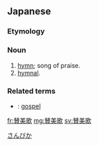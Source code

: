 ==Japanese==

===Etymology===
{{ja-kanjitab|さん|び|か|yomi=o}}
{{compound|lang=ja|sort=さんびか|賛美|tr1=sanbi|t1=praise|歌|tr2=ka|t2=song}}

===Noun===
{{ja-noun|さんびか}}

# [[hymn]]; song of praise.
# [[hymnal]].

[[Category:ja:Christianity|さんびか]]

===Related terms===
* {{ja-r|ゴスペル}}: [[gospel]]

[[fr:賛美歌]]
[[mg:賛美歌]]
[[sv:賛美歌]]